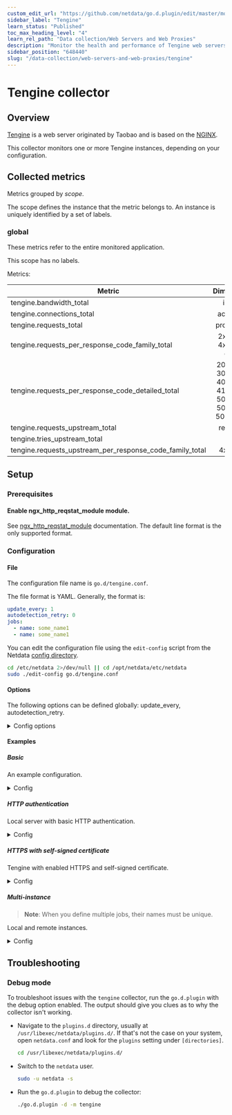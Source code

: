 ```yaml
---
custom_edit_url: "https://github.com/netdata/go.d.plugin/edit/master/modules/tengine/README.md"
sidebar_label: "Tengine"
learn_status: "Published"
toc_max_heading_level: "4"
learn_rel_path: "Data collection/Web Servers and Web Proxies"
description: "Monitor the health and performance of Tengine web servers with zero configuration, per-second metric granularity, and interactive visualizations."
sidebar_position: "648440"
slug: "/data-collection/web-servers-and-web-proxies/tengine"
---
```

# Tengine collector

## Overview

[Tengine](https://tengine.taobao.org/) is a web server originated by Taobao and is based on
the [NGINX](https://nginx.org/en/).

This collector monitors one or more Tengine instances, depending on your configuration.

## Collected metrics

Metrics grouped by *scope*.

The scope defines the instance that the metric belongs to. An instance is uniquely identified by a set of labels.

### global

These metrics refer to the entire monitored application.

This scope has no labels.

Metrics:

| Metric                                                   |                               Dimensions                               |     Unit      |
|----------------------------------------------------------|:----------------------------------------------------------------------:|:-------------:|
| tengine.bandwidth_total                                  |                                in, out                                 |      B/s      |
| tengine.connections_total                                |                                accepted                                | connections/s |
| tengine.requests_total                                   |                               processed                                |  requests/s   |
| tengine.requests_per_response_code_family_total          |                       2xx, 3xx, 4xx, 5xx, other                        |  requests/s   |
| tengine.requests_per_response_code_detailed_total        | 200, 206, 302, 304, 403, 404, 419, 499, 500, 502, 503, 504, 508, other |  requests/s   |
| tengine.requests_upstream_total                          |                                requests                                |  requests/s   |
| tengine.tries_upstream_total                             |                                 calls                                  |    calls/s    |
| tengine.requests_upstream_per_response_code_family_total |                                4xx, 5xx                                |  requests/s   |

## Setup

### Prerequisites

#### Enable ngx_http_reqstat_module module.

See [ngx_http_reqstat_module](https://tengine.taobao.org/document/http_reqstat.html) documentation.
The default line format is the only supported format.

### Configuration

#### File

The configuration file name is `go.d/tengine.conf`.

The file format is YAML. Generally, the format is:

```yaml
update_every: 1
autodetection_retry: 0
jobs:
  - name: some_name1
  - name: some_name1
```

You can edit the configuration file using the `edit-config` script from the
Netdata [config directory](/docs/configuring/configuration#the-netdata-config-directory).

```bash
cd /etc/netdata 2>/dev/null || cd /opt/netdata/etc/netdata
sudo ./edit-config go.d/tengine.conf
```

#### Options

The following options can be defined globally: update_every, autodetection_retry.

<details>
<summary>Config options</summary>

|         Name         | Description                                                                                               |       Default       | Required |
|:--------------------:|-----------------------------------------------------------------------------------------------------------|:-------------------:|:--------:|
|     update_every     | Data collection frequency.                                                                                |          1          |          |
| autodetection_retry  | Re-check interval in seconds. Zero means not to schedule re-check.                                        |          0          |          |
|         url          | Server URL.                                                                                               | http://127.0.0.1/us |   yes    |
|       timeout        | HTTP request timeout.                                                                                     |          2          |          |
|       username       | Username for basic HTTP authentication.                                                                   |                     |          |
|       password       | Password for basic HTTP authentication.                                                                   |                     |          |
|      proxy_url       | Proxy URL.                                                                                                |                     |          |
|    proxy_username    | Username for proxy basic HTTP authentication.                                                             |                     |          |
|    proxy_password    | Password for proxy basic HTTP authentication.                                                             |                     |          |
|        method        | HTTP request method.                                                                                      |         GET         |          |
|         body         | HTTP request body.                                                                                        |                     |          |
|       headers        | HTTP request headers.                                                                                     |                     |          |
| not_follow_redirects | Redirect handling policy. Controls whether the client follows redirects.                                  |         no          |          |
|   tls_skip_verify    | Server certificate chain and hostname validation policy. Controls whether the client performs this check. |         no          |          |
|        tls_ca        | Certification authority that the client uses when verifying the server's certificates.                    |                     |          |
|       tls_cert       | Client TLS certificate.                                                                                   |                     |          |
|       tls_key        | Client TLS key.                                                                                           |                     |          |

</details>

#### Examples

##### Basic

An example configuration.
<details>
<summary>Config</summary>

```yaml
jobs:
  - name: local
    url: http://127.0.0.1/us
```

</details>

##### HTTP authentication

Local server with basic HTTP authentication.
<details>
<summary>Config</summary>

```yaml
jobs:
  - name: local
    url: http://127.0.0.1/us
    username: foo
    password: bar
```

</details>

##### HTTPS with self-signed certificate

Tengine with enabled HTTPS and self-signed certificate.
<details>
<summary>Config</summary>

```yaml
jobs:
  - name: local
    url: https://127.0.0.1/us
    tls_skip_verify: yes
```

</details>

##### Multi-instance

> **Note**: When you define multiple jobs, their names must be unique.

Local and remote instances.

<details>
<summary>Config</summary>

```yaml
jobs:
  - name: local
    url: http://127.0.0.1/us

  - name: remote
    url: http://203.0.113.10/us
```

</details>

## Troubleshooting

### Debug mode

To troubleshoot issues with the `tengine` collector, run the `go.d.plugin` with the debug option enabled. The output
should give you clues as to why the collector isn't working.

- Navigate to the `plugins.d` directory, usually at `/usr/libexec/netdata/plugins.d/`. If that's not the case on
  your system, open `netdata.conf` and look for the `plugins` setting under `[directories]`.

  ```bash
  cd /usr/libexec/netdata/plugins.d/
  ```

- Switch to the `netdata` user.

  ```bash
  sudo -u netdata -s
  ```

- Run the `go.d.plugin` to debug the collector:

  ```bash
  ./go.d.plugin -d -m tengine
  ```
